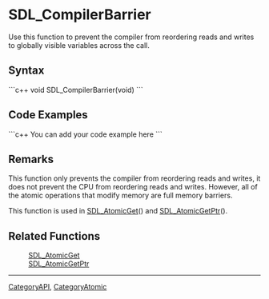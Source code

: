 
= SDL_CompilerBarrier =
Use this function to prevent the compiler from reordering reads and writes to globally visible variables across the call.


== Syntax ==
```c++
void SDL_CompilerBarrier(void)
```

== Code Examples ==
```c++
You can add your code example here
```

== Remarks ==
This function only prevents the compiler from reordering reads and writes, it does not prevent the CPU from reordering reads and writes.  However, all of the atomic operations that modify memory are full memory barriers.

This function is used in [[SDL_AtomicGet]]() and [[SDL_AtomicGetPtr]]().

== Related Functions ==
:[[SDL_AtomicGet]]
:[[SDL_AtomicGetPtr]]

----
[[CategoryAPI]], [[CategoryAtomic]]
